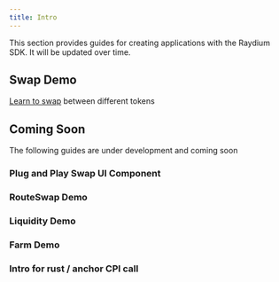 ```yaml
---
title: Intro
---
```


This section provides guides for creating applications with
the Raydium SDK. It will be updated over time.

## Swap Demo

[Learn to swap](/guides/swap) between different tokens 

## Coming Soon

The following guides are under development and coming soon

### Plug and Play Swap UI Component



### RouteSwap Demo

### Liquidity Demo

### Farm Demo

### Intro for rust / anchor CPI call



